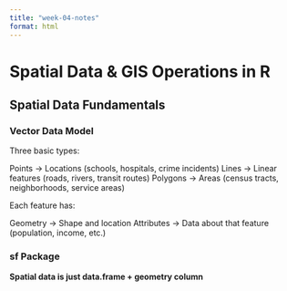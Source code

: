 ```yaml
---
title: "week-04-notes"
format: html
---
```


# Spatial Data & GIS Operations in R

## Spatial Data Fundamentals

### Vector Data Model

Three basic types:

Points → Locations (schools, hospitals, crime incidents)
Lines → Linear features (roads, rivers, transit routes)
Polygons → Areas (census tracts, neighborhoods, service areas)

Each feature has:

Geometry → Shape and location
Attributes → Data about that feature (population, income, etc.)

### sf Package
**Spatial data is just data.frame + geometry column**






